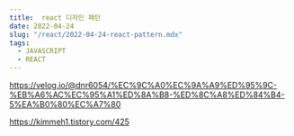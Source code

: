```yaml
---
title:  react 디자인 패턴
date: 2022-04-24
slug: "/react/2022-04-24-react-pattern.mdx"
tags:
  - JAVASCRIPT
  - REACT
--- 
```



https://velog.io/@dnr6054/%EC%9C%A0%EC%9A%A9%ED%95%9C-%EB%A6%AC%EC%95%A1%ED%8A%B8-%ED%8C%A8%ED%84%B4-5%EA%B0%80%EC%A7%80

https://kimmeh1.tistory.com/425
